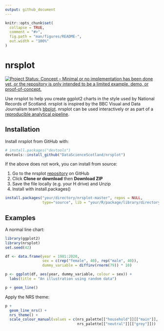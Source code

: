 ```yaml
---
output: github_document
---
```


<!-- README.md is generated from README.Rmd. Please edit that file -->

```r
knitr::opts_chunk$set(
  collapse = TRUE,
  comment = "#>",
  fig.path = "man/figures/README-",
  out.width = "100%"
)
```
# nrsplot

[![Project Status: Concept – Minimal or no implementation has been done yet, or the repository is only intended to be a limited example, demo, or proof-of-concept.](https://www.repostatus.org/badges/latest/concept.svg)](https://www.repostatus.org/#concept)

Use nrsplot to help you create ggplot2 charts in the style used by National Records of Scotland. nrsplot is inspired by the BBC Visual and Data Journalism team's [bbplot](https://medium.com/bbc-visual-and-data-journalism/how-the-bbc-visual-and-data-journalism-team-works-with-graphics-in-r-ed0b35693535). nrsplot can be used interactively or as part of a [reproducible analytical pipeline](https://ukgovdatascience.github.io/rap_companion/).

## Installation

Install nrsplot from GitHub with:

```r
# install.packages("devtools")
devtools::install_github("DataScienceScotland/nrsplot")
```

If the above does not work, you can install from source:

1. Go to the nrsplot [repository](https://github.com/DataScienceScotland/nrsplot) on GitHub
1. Click **Clone or download** then **Download ZIP**
1. Save the file locally (e.g. your H drive) and Unzip
1. Install with install.packages()

```r
install.packages("your/directory/nrsplot-master", repos = NULL,
                 type="source", lib = "your/R/package/library/directory")
```

## Examples

A normal line chart:
```r
library(ggplot2)
library(nrsplot)
set.seed(42)

df <- data.frame(year = 1981:2020,
                 sex = c(rep("female", 40), rep("male", 40)),
                 dummy_variable = diffinv(rnorm(79)) * 10)

p <- ggplot(df, aes(year, dummy_variable, colour = sex)) +
  labs(title = "An illustration using random data")

p + geom_line()
```

Apply the NRS theme:

```r
p +
  geom_line_nrs() + 
  nrs_theme() +
  scale_colour_manual(values = c(nrs_palette[["household"]][["main"]],
                                 nrs_palette[["neutral"]][["grey"]]))
```
